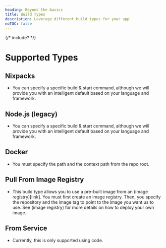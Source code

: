 ```yaml
---
heading: Beyond the basics
title: Build Types
description: Leverage different build types for your app
noTOC: false
---
```



{/* include? */}
# Supported Types

## Nixpacks
- You can specify a specific build & start command, although we will provide you with an intelligent default based on your language and framework.

## Node.js (legacy)
- You can specify a specific build & start command, although we will provide you with an intelligent default based on your language and framework.

## Docker
- You must specify the path and the context path from the repo root.

## Pull From Image Registry
- This build type allows you to use a pre-built image from an (image registry)[link]. You must first create an image registry. Then, you specify the repository and the image tag to point to the image you want us to use. See (image registry) for more details on how to deploy your own image.

## From Service
- Currently, this is only supported using code.
